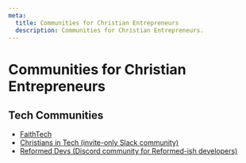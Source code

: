 ```yaml
---
meta:
  title: Communities for Christian Entrepreneurs
  description: Communities for Christian Entrepreneurs.
---
```



# Communities for Christian Entrepreneurs

## Tech Communities

- [FaithTech](https://faithtech.com/)
- [Christians in Tech (invite-only Slack community)](http://cit.chat/invitation)
- [Reformed Devs (Discord community for Reformed-ish developers)](https://discord.gg/fKcJVvjPCq)